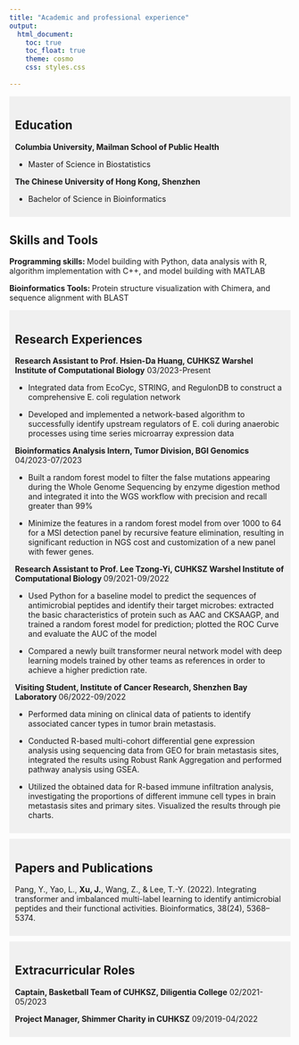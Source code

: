 ```yaml
---
title: "Academic and professional experience"
output: 
  html_document:
    toc: true
    toc_float: true
    theme: cosmo
    css: styles.css
      
---
```

<style>
  .section {
    background-color: #f0f0f0;
    padding: 10px;
    margin: 10px 0;
  }
</style>

<div class="section">
  <h2>Education</h2>
  <p>**Columbia University, Mailman School of Public Health**</p>
  
  <p>*   Master of Science in Biostatistics</p>
  
  <p>**The Chinese University of Hong Kong, Shenzhen **</p>
  
  <p>*   Bachelor of Science in Bioinformatics </p>
  
</div>

<div class="section">
  <h2>Skills and Tools</h2>
  <p>**Programming skills: **Model building with Python, data analysis with R, algorithm implementation with C++, and model building with MATLAB</p>
  <p>**Bioinformatics Tools: **Protein structure visualization with Chimera, and sequence alignment with BLAST</p>
</div>

<div class="section">
  <h2>Research Experiences</h2>
  <p>**Research Assistant to Prof. Hsien-Da Huang, CUHKSZ Warshel Institute of Computational Biology** 03/2023-Present
  
  <p>*    Integrated data from EcoCyc, STRING, and RegulonDB to construct a comprehensive E. coli regulation network</p>
  
  <p>*    Developed and implemented a network-based algorithm to successfully identify upstream regulators of E. coli during anaerobic processes using time series microarray expression data 
  
  <p>**Bioinformatics Analysis Intern, Tumor Division, BGI Genomics  **04/2023-07/2023
  
  <p>*    Built a random forest model to filter the false mutations appearing during the Whole Genome Sequencing by enzyme digestion method and integrated it into the WGS workflow with precision and recall greater than 99%</p>
  
  <p>*    Minimize the features in a random forest model from over 1000 to 64 for a MSI detection panel by recursive feature elimination, resulting in significant reduction in NGS cost and customization of a new panel with fewer genes.
  
  <p>**Research Assistant to Prof. Lee Tzong-Yi, CUHKSZ Warshel Institute of Computational Biology **09/2021-09/2022
  
  <p>*    Used Python for a baseline model to predict the sequences of antimicrobial peptides and identify their target microbes: extracted the basic characteristics of protein such as AAC and CKSAAGP, and trained a random forest model for prediction; plotted the ROC Curve and evaluate the AUC of the model</p>
  
  <p>*    Compared a newly built transformer neural network model with deep learning models trained by other teams as references in order to achieve a higher prediction rate. 
  
  <p>**Visiting Student, Institute of Cancer Research, Shenzhen Bay Laboratory  **06/2022-09/2022
  
  <p>*    Performed data mining on clinical data of patients to identify associated cancer types in tumor brain metastasis.</p>
  
  <p>*    Conducted R-based multi-cohort differential gene expression analysis using sequencing data from GEO for brain metastasis sites, integrated the results using Robust Rank Aggregation and performed pathway analysis using GSEA. 
  
  <p>*    Utilized the obtained data for R-based immune infiltration analysis, investigating the proportions of different immune cell types in brain metastasis sites and primary sites. Visualized the results through pie charts.</p>
</div>

<div class="section">
  <h2>Papers and Publications</h2>
  <p>Pang, Y., Yao, L., **Xu, J.**, Wang, Z., & Lee, T.-Y. (2022). Integrating transformer and imbalanced multi-label learning to identify antimicrobial peptides and their functional activities. Bioinformatics, 38(24), 5368–5374.                 
</div>

<div class="section">
  <h2>Extracurricular Roles</h2>
  <p>**Captain, Basketball Team of CUHKSZ, Diligentia College** 02/2021-05/2023
  <p>**Project Manager, Shimmer Charity in CUHKSZ** 09/2019-04/2022</p>
</div>
